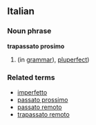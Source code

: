 ==Italian==
===Noun phrase===
'''trapassato prosimo'''
# (in [[grammar]]), [[pluperfect]])
===Related terms===
* [[imperfetto]]
* [[passato prossimo]]
* [[passato remoto]]
* [[trapassato remoto]]